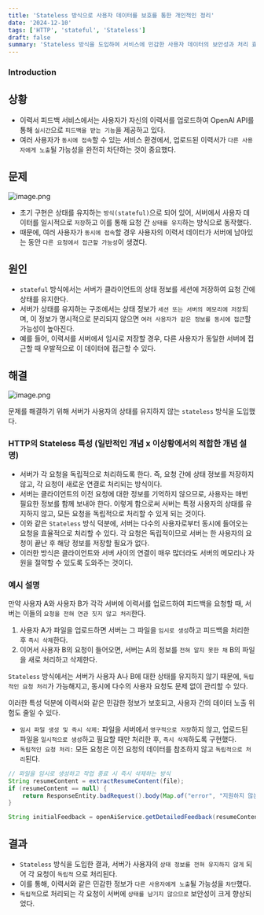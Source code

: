 ```yaml
---
title: 'Stateless 방식으로 사용자 데이터를 보호를 통한 개인적인 정리'
date: '2024-12-10'
tags: ['HTTP', 'stateful', 'Stateless']
draft: false
summary: 'Stateless 방식을 도입하여 서비스에 민감한 사용자 데이터의 보안성과 처리 효율성을 강화했다'
---
```


### Introduction

<TOCInline toc={props.toc} exclude="Introduction" />




## 상황

- 이력서 피드백 서비스에서는 사용자가 자신의 이력서를 업로드하여 OpenAI API를 통해 `실시간`으로 `피드백을 받는 기능`을 제공하고 있다.
- 여러 사용자가 `동시에 접속`할 수 있는 서비스 환경에서, 업로드된 이력서가 `다른 사용자에게 노출`될 가능성을 완전히 차단하는 것이 중요했다.

## 문제

![image.png](/static/images/이미지64.png)

- 초기 구현은 상태를 유지하는 `방식(stateful)`으로 되어 있어, 서버에서 사용자 데이터를 일시적으로 `저장`하고 이를 통해 요청 간 `상태를 유지`하는 방식으로 동작했다.
- 때문에, 여러 사용자가 `동시에 접속`할 경우 사용자의 이력서 데이터가 서버에 남아있는 동안 `다른 요청에서 접근할 가능성`이 생겼다.

## 원인

- `stateful` 방식에서는 서버가 클라이언트의 상태 정보를 세션에 저장하여 요청 간에 상태를 유지한다.
- 서버가 상태를 유지하는 구조에서는 상태 정보가 `세션 또는 서버의 메모리에 저장`되며, 이 정보가 명시적으로 분리되지 않으면 `여러 사용자가 같은 정보를 동시에 접근`할 가능성이 높아진다.
- 예를 들어, 이력서를 서버에서 임시로 저장할 경우, 다른 사용자가 동일한 서버에 접근할 때 우발적으로 이 데이터에 접근할 수 있다.

## 해결

![image.png](/static/images/이미지65.png)

문제를 해결하기 위해 서버가 사용자의 상태를 유지하지 않는 `stateless` 방식을 도입했다.

### HTTP의 Stateless 특성 (일반적인 개념 x 이상황에서의 적합한 개념 설명)

- 서버가 각 요청을 독립적으로 처리하도록 한다. 즉, 요청 간에 상태 정보를 저장하지 않고, 각 요청이 새로운 연결로 처리되는 방식이다.
- 서버는 클라이언트의 이전 요청에 대한 정보를 기억하지 않으므로, 사용자는 매번 필요한 정보를 함께 보내야 한다. 이렇게 함으로써 서버는 특정 사용자의 상태를 유지하지 않고, 모든 요청을 독립적으로 처리할 수 있게 되는 것이다.
- 이와 같은 `Stateless` 방식 덕분에, 서버는 다수의 사용자로부터 동시에 들어오는 요청을 효율적으로 처리할 수 있다. 각 요청은 독립적이므로 서버는 한 사용자의 요청이 끝난 후 해당 정보를 저장할 필요가 없다.
- 이러한 방식은 클라이언트와 서버 사이의 연결이 매우 많더라도 서버의 메모리나 자원을 절약할 수 있도록 도와주는 것이다.

### 예시 설명

만약 사용자 A와 사용자 B가 각각 서버에 이력서를 업로드하여 피드백을 요청할 때, 서버는 이들의 `요청을 전혀 연관 짓지 않고 처리`한다.

1. 사용자 A가 파일을 업로드하면 서버는 그 파일을 `임시로 생성`하고 피드백을 처리한 후 `즉시 삭제`한다.
2. 이어서 사용자 B의 요청이 들어오면, 서버는 A의 정보를 `전혀 알지 못한 채` B의 파일을 새로 처리하고 삭제한다.

`Stateless` 방식에서는 서버가 사용자 A나 B에 대한 상태를 유지하지 않기 때문에, `독립적인 요청 처리`가 가능해지고, 동시에 다수의 사용자 요청도 문제 없이 관리할 수 있다.

이러한 특성 덕분에 이력서와 같은 민감한 정보가 보호되고, 사용자 간의 데이터 노출 위험도 줄일 수 있다.

- `임시 파일 생성 및 즉시 삭제:` 파일을 서버에서 `영구적으로 저장`하지 않고, 업로드된 파일을 `일시적으로 생성`하고 필요할 때만 처리한 후, `즉시 삭제`하도록 구현했다.
- `독립적인 요청 처리:` 모든 요청은 이전 요청의 데이터를 참조하지 않고 `독립적으로 처리`된다.

```java
// 파일을 임시로 생성하고 작업 종료 시 즉시 삭제하는 방식
String resumeContent = extractResumeContent(file);
if (resumeContent == null) {
    return ResponseEntity.badRequest().body(Map.of("error", "지원하지 않는 파일 형식입니다"));
}

String initialFeedback = openAiService.getDetailedFeedback(resumeContent);
```

## 결과

- `Stateless` 방식을 도입한 결과, 서버가 사용자의 `상태 정보를 전혀 유지하지 않게` 되어 각 요청이 `독립적` 으로 처리된다.
- 이를 통해, 이력서와 같은 민감한 정보가 `다른 사용자에게 노출`될 가능성을 `차단`했다.
- `독립적`으로 처리되는 각 요청이 서버에 `상태를 남기지 않으므로` 보안성이 크게 향상되었다.